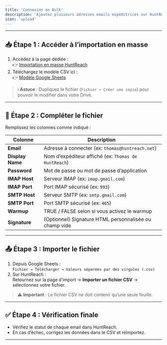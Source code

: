 ```yaml
---
title: 'Connexion en Bulk'
description: 'Ajoutez plusieurs adresses emails expéditrices sur HuntReach via un fichier CSV.'
icon: 'upload'
---
```


---

## 📥 Étape 1 : Accéder à l’importation en masse

1. Accédez à la page dédiée :  
   👉 [Importation en masse HuntReach](https://app.huntreach.com/dashboard/email-accounts/bulk)
2. Téléchargez le modèle CSV ici :  
   👉 [Modèle Google Sheets](https://docs.google.com/spreadsheets/d/1OoFFyXtlLmvQxu34yXs8aMvLaaFIS6ZRSJ4CLhLmL4w/edit?gid=784218695)

> ℹ️ **Astuce** : Dupliquez le fichier (`Fichier → Créer une copie`) pour pouvoir le modifier dans votre Drive.

---

## 📝 Étape 2 : Compléter le fichier

Remplissez les colonnes comme indiqué :

| Colonne          | Description                                            |
| ---------------- | ------------------------------------------------------ |
| **Email**        | Adresse à connecter (ex: `thomas@huntreach.net`)       |
| **Display Name** | Nom d’expéditeur affiché (ex: `Thomas de HuntReach`)   |
| **Password**     | Mot de passe ou mot de passe d’application             |
| **IMAP Host**    | Serveur IMAP (ex: `imap.gmail.com`)                    |
| **IMAP Port**    | Port IMAP sécurisé (ex: `993`)                         |
| **SMTP Host**    | Serveur SMTP (ex: `smtp.gmail.com`)                    |
| **SMTP Port**    | Port SMTP sécurisé (ex: `465`)                         |
| **Warmup**       | TRUE / FALSE selon si vous activez le warmup           |
| **Signature**    | (Optionnel) Signature HTML personnalisée ou champ vide |

---

## 📤 Étape 3 : Importer le fichier

1. Depuis Google Sheets :  
   `Fichier → Télécharger → Valeurs séparées par des virgules (.csv)`
2. Sur HuntReach :  
   Retournez sur la page d’import → **Importer un fichier CSV** → sélectionnez votre fichier.

> ⚠️ **Important** : Le fichier CSV ne doit contenir qu’une seule feuille.

---

## ✅ Étape 4 : Vérification finale

- Vérifiez le statut de chaque email dans HuntReach.
- En cas d’échec, corrigez les données dans le CSV et réimportez.

---
